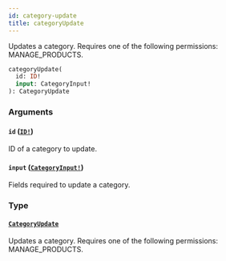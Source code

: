 ```yaml
---
id: category-update
title: categoryUpdate
---
```


Updates a category. Requires one of the following permissions: MANAGE_PRODUCTS.

```graphql
categoryUpdate(
  id: ID!
  input: CategoryInput!
): CategoryUpdate

```

### Arguments

#### `id` ([`ID!`](../../../developer/api-reference/scalars/id))

ID of a category to update.

#### `input` ([`CategoryInput!`](../../../developer/api-reference/inputs/category-input))

Fields required to update a category.

### Type

#### [`CategoryUpdate`](../../../developer/api-reference/objects/category-update)

Updates a category. Requires one of the following permissions: MANAGE_PRODUCTS.
